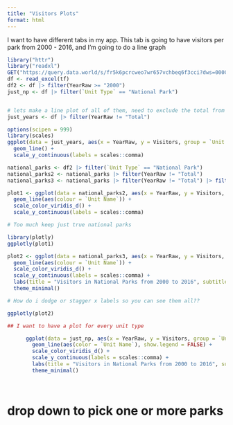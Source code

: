 ```yaml
---
title: "Visitors Plots"
format: html
---
```


I want to have different tabs in my app. This tab is going to have visitors per park from 2000 - 2016, and I'm going to do a line graph 
```r
library("httr")
library("readxl")
GET("https://query.data.world/s/fr5k6pcrcweo7wr657vchbeq6f3cci?dws=00000", write_disk(tf <- tempfile(fileext = ".xlsx")))
df <- read_excel(tf)
df2 <- df |> filter(YearRaw >= "2000")
just_np <- df |> filter(`Unit Type` == "National Park")


# lets make a line plot of all of them, need to exclude the total from YearRaw 
just_years <- df |> filter(YearRaw != "Total")

options(scipen = 999)
library(scales)
ggplot(data = just_years, aes(x = YearRaw, y = Visitors, group = `Unit Name`)) +
  geom_line() +
  scale_y_continuous(labels = scales::comma)

national_parks <- df2 |> filter(`Unit Type` == "National Park")
national_parks2 <- national_parks |> filter(YearRaw != "Total")
national_parks3 <- national_parks |> filter(YearRaw != "Total") |> filter(Visitors >= 1000000)

plot1 <- ggplot(data = national_parks2, aes(x = YearRaw, y = Visitors, group = `Unit Name`)) +
  geom_line(aes(colour = `Unit Name`)) +
  scale_color_viridis_d() +
  scale_y_continuous(labels = scales::comma)

# Too much keep just true national parks 

library(plotly)
ggplotly(plot1)

plot2 <- ggplot(data = national_parks3, aes(x = YearRaw, y = Visitors, group = `Unit Name`)) +
  geom_line(aes(colour = `Unit Name`)) +
  scale_color_viridis_d() +
  scale_y_continuous(labels = scales::comma) +
  labs(title = "Visitors in National Parks from 2000 to 2016", subtitle = "Minimum visitors is set at 1,000,000") +
  theme_minimal()

# How do i dodge or stagger x labels so you can see them all??

ggplotly(plot2)

## I want to have a plot for every unit type 

```

```r
      ggplot(data = just_np, aes(x = YearRaw, y = Visitors, group = `Unit Name`)) +
        geom_line(aes(color = `Unit Name`), show.legend = FALSE) +
        scale_color_viridis_d() +
        scale_y_continuous(labels = scales::comma) +
        labs(title = "Visitors in National Parks from 2000 to 2016", subtitle = "Minimum visitors is set at 1,000,000") +
        theme_minimal()

                                         
```

# drop down to pick one or more parks 

